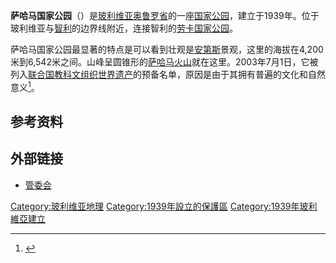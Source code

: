 {{Infobox Protected area
| name = 萨哈马国家公园
| iucn_category = II
| photo = Nevado Sajama.jpg
| photo_caption = 
| location = {{BOL}}
| nearest_city = 
| lat_d = 18
| lat_m = 05
| lat_s = 0
| lat_NS = S
| long_d = 68
| long_m = 55
| long_s = 0
| long_EW = W
| area = 1,002 km²
| established =
| visitation_num = 
| visitation_year = 
| governing_body =
}}

'''萨哈马国家公园'''（{{lang-es|Parque Nacional Sajama}}）是[[玻利维亚|玻利维亚]][[奥鲁罗省|奥鲁罗省]]的一座[[国家公园|国家公园]]，建立于1939年。位于玻利维亚与[[智利|智利]]的边界线附近，连接智利的[[劳卡国家公园|劳卡国家公园]]。

萨哈马国家公园最显著的特点是可以看到壮观是[[安第斯|安第斯]]景观，这里的海拔在4,200米到6,542米之间。山峰呈圆锥形的[[萨哈马火山|萨哈马火山]]就在这里。2003年7月1日，它被列入[[联合国教科文组织|联合国教科文组织]][[世界遗产|世界遗产]]的预备名单，原因是由于其拥有普遍的文化和自然意义<ref>{{Cite web |url=http://whc.unesco.org/en/tentativelists/1813/ |title=Sajama National Park - UNESCO World Heritage Centre |access-date=2011-02-01 |archive-date=2015-02-27 |archive-url=https://web.archive.org/web/20150227003733/http://whc.unesco.org/en/tentativelists/1813/ |dead-url=no }}</ref>。

== 参考资料 ==
{{reflist}}

== 外部链接 ==
*[https://web.archive.org/web/20100820021917/http://www.inwent.org/ez/articles/170742/index.en.shtml 管委会]

{{南美洲地理小作品}}

[[Category:玻利维亚地理|Category:玻利维亚地理]]
[[Category:1939年設立的保護區|Category:1939年設立的保護區]]
[[Category:1939年玻利維亞建立|Category:1939年玻利維亞建立]]